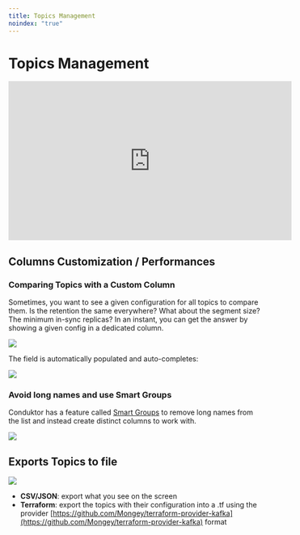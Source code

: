 ```yaml
---
title: Topics Management
noindex: "true"
---
```


# Topics Management

<iframe width="560" height="315" src="https://www.youtube.com/embed/upRjuUs67S4" title="YouTube video player" frameBorder="0" allow="accelerometer; autoplay; clipboard-write; encrypted-media; gyroscope; picture-in-picture" allowFullScreen></iframe>

## Columns Customization / Performances

### Comparing Topics with a Custom Column

Sometimes, you want to see a given configuration for all topics to compare them. Is the retention the same everywhere? What about the segment size? The minimum in-sync replicas? In an instant, you can get the answer by showing a given config in a dedicated column.

![](../../assets/screenshot-2020-09-19-at-21.52.57.png)

The field is automatically populated and auto-completes:

![](../../assets/screenshot-2020-09-19-at-21.56.16.png)

### Avoid long names and use Smart Groups

Conduktor has a feature called [Smart Groups](/desktop/features/topics-management/smart-groups) to remove long names from the list and instead create distinct columns to work with.

![](../../assets/screenshot-2020-09-19-at-21.49.07.png)

## Exports Topics to file

![](../../assets/screenshot-2020-09-19-at-21.48.41.png)

- **CSV/JSON**: export what you see on the screen
- **Terraform**: export the topics with their configuration into a .tf using the provider [https://github.com/Mongey/terraform-provider-kafka](https://github.com/Mongey/terraform-provider-kafka) format
